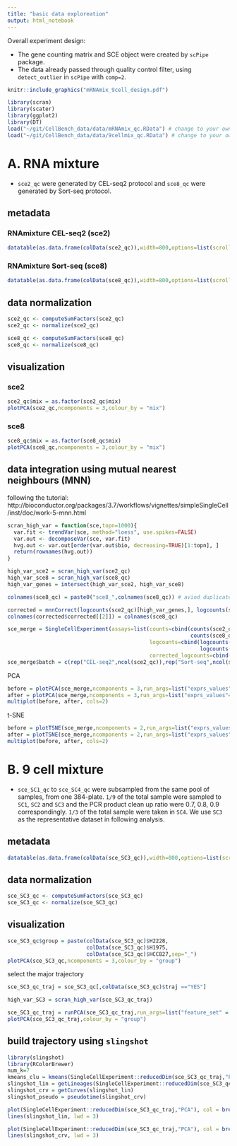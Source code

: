 ```yaml
---
title: "basic data exploreation"
output: html_notebook
---
```



Overall experiment design:

* The gene counting matrix and SCE object were created by `scPipe` package.
* The data already passed through quality control filter, using `detect_outlier` in `scPipe` with `comp=2`.

```r
knitr::include_graphics("mRNAmix_9cell_design.pdf")
```

```r
library(scran)
library(scater)
library(ggplot2)
library(DT)
load("~/git/CellBench_data/data/mRNAmix_qc.RData") # change to your own path
load("~/git/CellBench_data/data/9cellmix_qc.RData") # change to your own path
```

# A. RNA mixture

* `sce2_qc` were generated by CEL-seq2 protocol and `sce8_qc` were generated by Sort-seq protocol.

## metadata

### RNAmixture CEL-seq2 (sce2)

```r
datatable(as.data.frame(colData(sce2_qc)),width=800,options=list(scrollX= TRUE))
```

### RNAmixture Sort-seq (sce8)

```r
datatable(as.data.frame(colData(sce8_qc)),width=800,options=list(scrollX= TRUE))
```

## data normalization

```r
sce2_qc <- computeSumFactors(sce2_qc)
sce2_qc <- normalize(sce2_qc)

sce8_qc <- computeSumFactors(sce8_qc)
sce8_qc <- normalize(sce8_qc)
```

## visualization

### sce2


```r
sce2_qc$mix = as.factor(sce2_qc$mix)
plotPCA(sce2_qc,ncomponents = 3,colour_by = "mix")
```

### sce8


```r
sce8_qc$mix = as.factor(sce8_qc$mix)
plotPCA(sce8_qc,ncomponents = 3,colour_by = "mix")
```

## data integration using mutual nearest neighbours (MNN)

following the tutorial: http://bioconductor.org/packages/3.7/workflows/vignettes/simpleSingleCell/inst/doc/work-5-mnn.html

```r
scran_high_var = function(sce,topn=1000){
  var.fit <- trendVar(sce, method="loess", use.spikes=FALSE)
  var.out <- decomposeVar(sce, var.fit)
  hvg.out <- var.out[order(var.out$bio, decreasing=TRUE)[1:topn], ]
  return(rownames(hvg.out))
}

high_var_sce2 = scran_high_var(sce2_qc)
high_var_sce8 = scran_high_var(sce8_qc)
high_var_genes = intersect(high_var_sce2, high_var_sce8)
```


```r
colnames(sce8_qc) = paste0("sce8_",colnames(sce8_qc)) # aviod duplicated col names

corrected = mnnCorrect(logcounts(sce2_qc)[high_var_genes,], logcounts(sce8_qc)[high_var_genes,])
colnames(corrected$corrected[[2]]) = colnames(sce8_qc)

sce_merge = SingleCellExperiment(assays=list(counts=cbind(counts(sce2_qc)[high_var_genes,],
                                                          counts(sce8_qc)[high_var_genes,]), 
                                             logcounts=cbind(logcounts(sce2_qc)[high_var_genes,],
                                                             logcounts(sce8_qc)[high_var_genes,]),
                                             corrected_logcounts=cbind(corrected$corrected[[1]],corrected$corrected[[2]])))
sce_merge$batch = c(rep("CEL-seq2",ncol(sce2_qc)),rep("Sort-seq",ncol(sce8_qc)))

```

PCA

```r
before = plotPCA(sce_merge,ncomponents = 3,run_args=list("exprs_values"="logcounts","feature_set" = high_var_genes),colour_by = "batch")+ggtitle("Before correction")
after = plotPCA(sce_merge,ncomponents = 3,run_args=list("exprs_values"="corrected_logcounts","feature_set" = high_var_genes),colour_by = "batch")+ggtitle("After correction")
multiplot(before, after, cols=2)
```

t-SNE

```r
before = plotTSNE(sce_merge,ncomponents = 2,run_args=list("exprs_values"="logcounts","feature_set" = high_var_genes),colour_by = "batch")+ggtitle("Before correction")
after = plotTSNE(sce_merge,ncomponents = 2,run_args=list("exprs_values"="corrected_logcounts","feature_set" = high_var_genes),colour_by = "batch")+ggtitle("After correction")
multiplot(before, after, cols=2)
```


# B. 9 cell mixture

* `sce_SC1_qc` to `sce_SC4_qc` were subsampled from the same pool of samples, from one 384-plate. `1/9` of the total sample were sampled to `SC1`, `SC2` and `SC3` and the PCR product clean up ratio were 0.7, 0.8, 0.9 correspondingly. `1/3` of the total sample were taken in `SC4`. We use `SC3` as the representative dataset in following analysis.

## metadata

```r
datatable(as.data.frame(colData(sce_SC3_qc)),width=800,options=list(scrollX= TRUE))
```

## data normalization

```r
sce_SC3_qc <- computeSumFactors(sce_SC3_qc)
sce_SC3_qc <- normalize(sce_SC3_qc)
```

## visualization

```r
sce_SC3_qc$group = paste(colData(sce_SC3_qc)$H2228,
                         colData(sce_SC3_qc)$H1975,
                         colData(sce_SC3_qc)$HCC827,sep="_")
plotPCA(sce_SC3_qc,ncomponents = 3,colour_by = "group")
```

select the major trajectory

```r
sce_SC3_qc_traj = sce_SC3_qc[,colData(sce_SC3_qc)$traj =="YES"]

high_var_SC3 = scran_high_var(sce_SC3_qc_traj)

sce_SC3_qc_traj = runPCA(sce_SC3_qc_traj,run_args=list("feature_set" = high_var_SC3))
plotPCA(sce_SC3_qc_traj,colour_by = "group")
```

## build trajectory using `slingshot`

```r
library(slingshot)
library(RColorBrewer)
num_k=7
kmeans_clu = kmeans(SingleCellExperiment::reducedDim(sce_SC3_qc_traj,"PCA"),centers=num_k)
slingshot_lin = getLineages(SingleCellExperiment::reducedDim(sce_SC3_qc_traj,"PCA"),kmeans_clu$cluster)
slingshot_crv = getCurves(slingshot_lin)
slingshot_pseudo = pseudotime(slingshot_crv)

```


```r
plot(SingleCellExperiment::reducedDim(sce_SC3_qc_traj,"PCA"), col = brewer.pal(num_k,"Set1")[kmeans_clu$cluster], asp = 1, pch = 16)
lines(slingshot_lin, lwd = 3)
```


```r
plot(SingleCellExperiment::reducedDim(sce_SC3_qc_traj,"PCA"), col = brewer.pal(num_k,"Set1")[kmeans_clu$cluster], asp = 1, pch = 16)
lines(slingshot_crv, lwd = 3)
```


